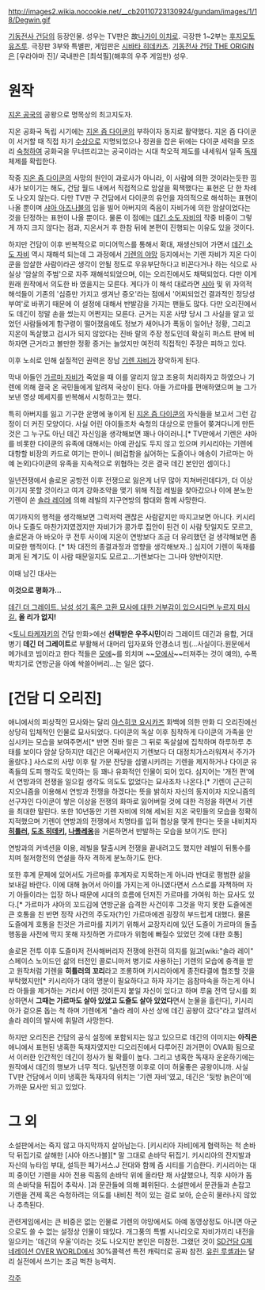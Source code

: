 http://images2.wikia.nocookie.net/__cb20110723130924/gundam/images/1/18/Degwin.gif

[[기동전사 건담]]의 등장인물. 성우는 TV판은 故[[나가이 이치로]]. 극장판 1~2부는 [[후지모토 유즈루]]. 극장판 3부와 특별판, 게임판은 [[시바타 히데카츠]]. [[기동전사 건담 THE ORIGIN]]은 [우라야마 진]/ 국내판은 [최석필](해후의 우주 게임판) 성우.

= 원작 =
[[지온 공국]]의 공왕으로 명목상의 최고지도자. 

지온 공화국 독립 시기에는 [[지온 즘 다이쿤]]의 부하이자 동지로 활약했다. 지온 즘 다이쿤이 서거할 때 직접 차기 [[수상]]으로 지명되었으나 정권을 잡은 뒤에는 다이쿤 세력을 모조리 [[숙청]]하여 공화국을 무너뜨리고는 공국이라는 시대 착오적 제도를 내세워서 일족 [[독재]] 체제를 확립한다.

작중 [[지온 즘 다이쿤]]의 사망의 원인이 과로사가 아니라, 이 사람에 의한 것이라는듯한 낌새가 보이기는 해도, 건담 월드 내에서 직접적으로 암살을 획책했다는 표현은 단 한 차례도 나오지 않는다. 다만 TV판 구 건담에서 다이쿤의 유언을 자의적으로 해석하는 표현이 나올 뿐이며 [[샤아 아즈나블]]의 입을 빌어 아버지의 죽음이 자비가에 의한 암살이었다는 것을 단정하는 표현이 나올 뿐이다. 물론 이 점에는 [[데긴 소도 자비]]의 작중 비중이 그렇게 까지 크지 않다는 점과, 지온서거 후 한참 뒤에 본편이 진행되는 이유도 있을 것이다. 

하지만 건담이 이후 반복적으로 미디어믹스를 통해서 확대, 재생산되어 가면서 [[데긴 소도 자비]] 역시 재해석 되는데 그 과정에서 [[기렌의 야망]] 등지에서는 기렌 자비가 지온 다이쿤을 암살한 사람이라곤 생각이 안될 정도로 우유부단하다고 비꼰다거나 하는 식으로 사실상 '암살의 주범'으로 자주 재해석되었으며, 이는 오리진에서도 채택되었다. 다만 이게 원래 원작에서 의도한 바 였을지는 모른다. 게다가 이 해석 대로라면 [[샤아]] 및 위 자의적 해석들이 기존의 '심증만 가지고 생겨난 증오'라는 점에서 '어찌되었건 결과적인 정당성 부여'로 바뀌기 때문에 이 설정에 대해서 반발감을 가지는 팬들도 많다. 다만 오리진에서도 데긴이 정말 손을 썼는지 어쩐지는 모른다. 근거는 지온 사망 당시 그 사실을 알고 있었던 사람들에게 함구령이 떨어졌음에도 정보가 새어나가 폭동이 일어난 정황, 그리고 지온이 독살했고 검시가 되지 않았다는 진바 랄의 주장 정도인데 확실히 퍼스트 판에 비하자면 근거라고 볼만한 정황 증거는 늘었지만 여전히 직접적인 주장은 피하고 있다.

이후 노쇠로 인해 실질적인 권력은 장남 [[기렌 자비]]가 장악하게 된다. 

막내 아들인 [[가르마 자비]]가 죽었을 때 이를 알리지 않고 조용히 처리하자고 하였으나 기렌에 의해 결국 온 국민들에게 알려져 국상이 된다. 아들 가르마를 편애하였으며 늘 그가 보낸 영상 메세지를 반복해서 시청하고는 했다.

특히 아버지를 잃고 기구한 운명에 놓이게 된 [[지온 즘 다이쿤]]의 자식들을 보고서 그런 감정이 더 커진 모양이다. 사실 어린 아이들조차 숙청의 대상으로 만들어 쫒겨다니게 만든 것은 그 누구도 아닌 데긴 자신임을 생각해보면 꽤나 아이러니.[* TV판에서 기렌은 샤아를 비롯한 다이쿤의 유족에 대해서는 아예 관심도 두지 않고 있으며 키시리아는 기렌에 대항할 비장의 카드로 여기는 판이니 (비겁함을 싫어하는 도즐이나 애송이 가르마는 아예 논외)다이쿤의 유족을 지속적으로 위협하는 것은 결국 데긴 본인인 셈이다.]  

일년전쟁에서 솔로몬 공방전 이후 전쟁으로 잃은게 너무 많아 지쳐버린데다가, 더 이상 이기지 못할 것이라고 여겨 강화조약을 맺기 위해 직접 레빌을 찾아갔으나 이에 분노한 기렌이 쏜 [[솔라 레이]]에 의해 레빌의 지구연방의 함대와 함께 사망한다. 

여기까지의 행적을 생각해보면 그럭저럭 괜찮은 사람같지만 따지고보면 아니다. 키시리아나 도즐도 마찬가지였겠지만 자비가가 콩가루 집안이 된건 이 사람 탓일지도 모르고, 솔로몬과 아 바오아 쿠 전투 사이에 지온이 연방보다 조금 더 유리했던 걸 생각해보면 좀 미묘한 행적이다. [* 1차 대전의 종결과정과 영향을 생각해보자..] 심지어 기렌이 독재를 펴게 된 계기도 이 사람 때문일지도 모르고...기렌보다는 그나마 양반이지만.

이때 남긴 대사는 

'''이것으로 평화가...'''

[http://rigvedawiki.net/r1/pds/18starjp-2009_11_01_1257086861898.jpg.thb2.jpg 데긴 더 그레이트. 남성 성기 혹은 고환 묘사에 대한 거부감이 있으시다면 누르지 마시길.]
'''올 리가 없지!'''

<[[토니 타케자키]]의 건담 만화>에선 '''선택받은 우주시민'''이라 그레이트 데긴과 융합, 거대병기 '''데긴 더 그레이트'''로 부활해서 대머리 입자포와 안경소녀 빔(...사실이다.원문에서 메가네코 빔이라고 한다 적들은 [[모에]]~를 외치며 ~~[[모에사]]~~터져주는 것이 예의), 수폭박치기로 연방군을 아예 싹쓸어버리...는 일은 없다.

= [건담 디 오리진] =

애니에서의 피상적인 묘사와는 달리 [[야스히코 요시카즈]] 화백에 의한 만화 디 오리진에선 상당히 입체적인 인물로 묘사되었다. 다이쿤의 독살 이후 침착하게 다이쿤의 가족을 안심시키는 모습을 보여주면서[* 반면 진바 랄은 그 뒤로 독살설에 집착하며 하루하루 추태를 보이다 암살 당하지만 데긴은 어째서인지 기렌보다 더 대정치가스러워져서 주가가 올랐다.] 사스로의 사망 이후 랄 가문 잔당을 섬멸시키려는 기렌을 제지하거나 다이쿤 유족들의 도피 행각도 묵인하는 등 꽤나 유화적인 인물이 되어 있다. 심지어는 '개전 편'에서 연방과의 전쟁을 일으킬 생각도 의도도 없었다는 묘사조차 나온다.[* 기렌이 근근히 지오니즘을 이용해서 연방과 전쟁을 하겠다는 뜻을 밝히자 자신의 동지이자 지오니즘의 선구자인 다이쿤이 쌓은 이상을 전쟁의 화마로 잃어버릴 것에 대한 걱정을 하면서 기렌을 최대한 말린다. 또한 10년동안 기렌 자비에 의해 세뇌된 지온 국민들의 모습을 정확히 지적했으며 기렌이 연방과의 전쟁에서 치명타를 입혀 협상을 맺게 한다는 뜻을 내비치자 '''[[히틀러]], [[도조 히데키]], [[나폴레옹]]'''을 거론하면서 반발하는 모습을 보이기도 한다]

연방과의 커넥션을 이용, 레빌을 탈출시켜 전쟁을 끝내려고도 했지만 레빌이 뒤통수를 치며 철저항전의 연설을 하자 격하게 분노하기도 한다. 

또한 후계 문제에 있어서도 가르마를 후계자로 지목하는게 아니라 반대로 평범한 삶을 보내길 바란다. 이에 대해 늙어서 아이를 가지는게 아니였다면서 스스로를 자책하며 자기 아들이라는 입장 하나 때문에 시대의 흐름에 던저진 가르마를 가여워 하는 묘사도 있다.[* 가르마가 샤아의 꼬드김에 연방군을 습격한 사건이후 그것을 막지 못한 도즐에겐 큰 호통을 친 반면 정작 사건의 주도자(?)인 가르마에겐 굉장히 부드럽게 대했다. 물론 도즐에게 호통을 친것은 가르마를 지키기 위해서 교장자리에 있던 도즐이 가르마의 돌출행동을 사전에 막지 못해 자칫하면 가르마가 위험에 빠질수 있었던 것에 대한 호통]

솔로몬 전투 이후 도즐마저 전사해버리자 전쟁에 완전히 의지를 잃고[wiki:"솔라 레이" 스페이스 노이드인 삶의 터전인 콜로니마저 병기로 사용하는] 기렌의 모습에 충격을 받고 원작처럼 기렌을 '''히틀러의 꼬리'''라고 조롱하며 키시리아에게 종전타결에 협조할 것을 부탁했지만[* 키시리아가 대의 명분이 필요하다고 하자 자기는 읍참마속을 하는게 아니라 아들을 제거하는 거라서 어떤 것이든지 붙일 자신이 있다고 하며 루움 전역 당시를 회상하면서 '''그때는 가르마도 살아 있었고 도즐도 살아 있었다'''면서 눈물을 흘린다], 키시리아가 겉으론 돕는 척 하며 기렌에게 "솔라 레이 사선 상에 데긴 공왕이 갔다"라고 알려서 솔라 레이의 발사에 휘말려 사망한다.

하지만 오리진은 건담의 공식 설정에 포함되지는 않고 있으므로 데긴의 이미지는 '''아직은 ''' 애니에서 표현된 냉혹한 독재자였지만 디오리진에서 다루어진 과거편이 OVA화 됨으로서 이러한 인간적인 데긴이 정사가 될 확률이 높다. 그리고 냉혹한 독재자 운운하기에는 원작에서 데긴의 행보가 너무 적다. 일년전쟁 이후로 이미 허울좋은 공왕이니까. 사실 TV판 건담에서 이미 냉혹한 독재자의 위치는 '기렌 자비'였고, 데긴은 '뒷방 늙은이'에 가까운 묘사만 되고 있었다.


= 그 외 = 
소설판에서는 죽지 않고 마지막까지 살아남는다. [키시리아 자비]에게 협력하는 척 손바닥 뒤집기로 살해한 [샤아 아즈나블][* 말 그대로 손바닥 뒤집기. 키시리아의 잔지발과 자신의 뉴타입 부대, 설득한 페가서스.J 전대와 함께 즘 시티를 기습한다. 키시리아는 대피 중이던 기렌을 샤아 전용 릭돔의 손바닥 위에 올라탄 채 사살했으나, 직후 샤아가 돔의 손바닥을 뒤집어 추락사. ]과 문관들에 의해 폐위된다. 소설판에서 문관들과 손잡고 기렌을 견제 혹은 숙청하려는 의도를 내비친 적이 있는 걸로 보아, 순순히 물러나지 않았나 추측된다.

관련게임에서는 큰 비중은 없는 인물로 기렌의 야망에서도 아예 동영상정도 아니면 아군으로도 쓸 수 없는 설정상 인물이 돼있다. 개그풍의 특별 시나리오로 자비가끼리 내전을 일으키는 '데긴의 우울'이라는 것도 나오지만 본인은 미참전. 그랬던 것이 [[SD건담 G제네레이션 OVER WORLD]]에서 30%콜렉션 특전 캐릭터로 공짜 참전. [[유린 루셸]]과는 달리 실전에서 쓰기는 조금 벅찬 능력치. 

[[각주]]
